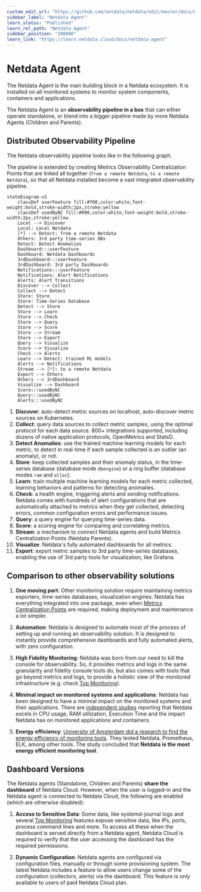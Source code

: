 ```yaml
---
custom_edit_url: "https://github.com/netdata/netdata/edit/master/docs/netdata-agent/README.md"
sidebar_label: "Netdata Agent"
learn_status: "Published"
learn_rel_path: "Netdata Agent"
sidebar_position: "200000"
learn_link: "https://learn.netdata.cloud/docs/netdata-agent"
---
```


# Netdata Agent

The Netdata Agent is the main building block in a Netdata ecosystem. It is installed on all monitored systems to monitor system components, containers and applications.

The Netdata Agent is an **observability pipeline in a box** that can either operate standalone, or blend into a bigger pipeline made by more Netdata Agents (Children and Parents).

## Distributed Observability Pipeline

The Netdata observability pipeline looks like in the following graph.

The pipeline is extended by creating Metrics Observability Centralization Points that are linked all together (`from a remote Netdata`, `to a remote Netdata`), so that all Netdata installed become a vast integrated observability pipeline.

```mermaid
stateDiagram-v2
    classDef userFeature fill:#f00,color:white,font-weight:bold,stroke-width:2px,stroke:yellow
    classDef usedByNC fill:#090,color:white,font-weight:bold,stroke-width:2px,stroke:yellow
    Local --> Discover
    Local: Local Netdata
    [*] --> Detect: from a remote Netdata
    Others: 3rd party time-series DBs
    Detect: Detect Anomalies
    Dashboard:::userFeature
    Dashboard: Netdata Dashboards
    3rdDashboard:::userFeature
    3rdDashboard: 3rd party Dashboards
    Notifications:::userFeature
    Notifications: Alert Notifications
    Alerts: Alert Transitions
    Discover --> Collect
    Collect --> Detect
    Store: Store
    Store: Time-Series Database
    Detect --> Store
    Store --> Learn
    Store --> Check
    Store --> Query
    Store --> Score
    Store --> Stream
    Store --> Export
    Query --> Visualize
    Score --> Visualize
    Check --> Alerts
    Learn --> Detect: trained ML models
    Alerts --> Notifications
    Stream --> [*]: to a remote Netdata
    Export --> Others
    Others --> 3rdDashboard
    Visualize --> Dashboard
    Score:::usedByNC
    Query:::usedByNC
    Alerts:::usedByNC
```

1. **Discover**: auto-detect metric sources on localhost, auto-discover metric sources on Kubernetes.
2. **Collect**: query data sources to collect metric samples, using the optimal protocol for each data source. 800+ integrations supported, including dozens of native application protocols, OpenMetrics and StatsD.
3. **Detect Anomalies**: use the trained machine learning models for each metric, to detect in real-time if each sample collected is an outlier (an anomaly), or not.
4. **Store**: keep collected samples and their anomaly status, in the time-series database (database mode `dbengine`) or a ring buffer (database modes `ram` and `alloc`).
5. **Learn**: train multiple machine learning models for each metric collected, learning behaviors and patterns for detecting anomalies.
6. **Check**: a health engine, triggering alerts and sending notifications. Netdata comes with hundreds of alert configurations that are automatically attached to metrics when they get collected, detecting errors, common configuration errors and performance issues.
7. **Query**: a query engine for querying time-series data.
8. **Score**: a scoring engine for comparing and correlating metrics.
9. **Stream**: a mechanism to connect Netdata agents and build Metrics Centralization Points (Netdata Parents).
10. **Visualize**: Netdata's fully automated dashboards for all metrics.
11. **Export**: export metric samples to 3rd party time-series databases, enabling the use of 3rd party tools for visualization, like Grafana.

## Comparison to other observability solutions

1. **One moving part**: Other monitoring solution require maintaining metrics exporters, time-series databases, visualization engines. Netdata has everything integrated into one package, even when [Metrics Centralization Points](/docs/observability-centralization-points/metrics-centralization-points) are required, making deployment and maintenance a lot simpler.

2. **Automation**: Netdata is designed to automate most of the process of setting up and running an observability solution. It is designed to instantly provide comprehensive dashboards and fully automated alerts, with zero configuration.

3. **High Fidelity Monitoring**: Netdata was born from our need to kill the console for observability. So, it provides metrics and logs in the same granularity and fidelity console tools do, but also comes with tools that go beyond metrics and logs, to provide a holistic view of the monitored infrastructure (e.g. check [Top Monitoring](/docs/top-monitoring-%20netdata-functions%20/top-monitoring-netdata-functions)).  

4. **Minimal impact on monitored systems and applications**: Netdata has been designed to have a minimal impact on the monitored systems and their applications. There are [independent studies](https://www.ivanomalavolta.com/files/papers/ICSOC_2023.pdf) reporting that Netdata excels in CPU usage, RAM utilization, Execution Time and the impact Netdata has on monitored applications and containers.

5. **Energy efficiency**: [University of Amsterdam did a research to find the energy efficiency of monitoring tools](https://twitter.com/IMalavolta/status/1734208439096676680). They tested Netdata, Prometheus, ELK, among other tools. The study concluded that **Netdata is the most energy efficient monitoring tool**.

## Dashboard Versions

The Netdata agents (Standalone, Children and Parents) **share the dashboard** of Netdata Cloud. However, when the user is logged-in and the Netdata agent is connected to Netdata Cloud, the following are enabled (which are otherwise disabled):

1. **Access to Sensitive Data**: Some data, like systemd-journal logs and several [Top Monitoring](/docs/top-monitoring-%20netdata-functions%20/top-monitoring-netdata-functions) features expose sensitive data, like IPs, ports, process command lines and more. To access all these when the dashboard is served directly from a Netdata agent, Netdata Cloud is required to verify that the user accessing the dashboard has the required permissions.

2. **Dynamic Configuration**: Netdata agents are configured via configuration files, manually or through some provisioning system. The latest Netdata includes a feature to allow users change some of the configuration (collectors, alerts) via the dashboard. This feature is only available to users of paid Netdata Cloud plan.
